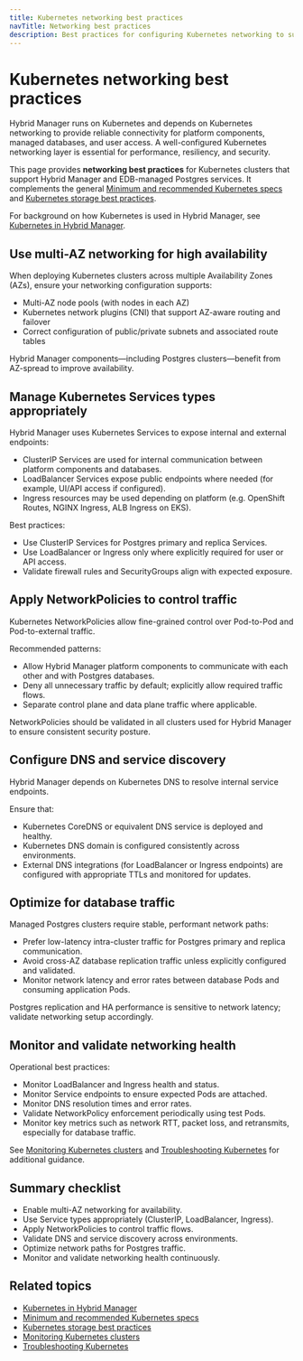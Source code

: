 ```yaml
---
title: Kubernetes networking best practices
navTitle: Networking best practices
description: Best practices for configuring Kubernetes networking to support Hybrid Manager and EDB-managed Postgres databases.
---
```


# Kubernetes networking best practices

Hybrid Manager runs on Kubernetes and depends on Kubernetes networking to provide reliable connectivity for platform components, managed databases, and user access.
A well-configured Kubernetes networking layer is essential for performance, resiliency, and security.

This page provides **networking best practices** for Kubernetes clusters that support Hybrid Manager and EDB-managed Postgres services. It complements the general [Minimum and recommended Kubernetes specs](/edb-postgres-ai/hybrid-manager/install/kubernetes/recommended/) and [Kubernetes storage best practices](storage-best-practices/).

For background on how Kubernetes is used in Hybrid Manager, see [Kubernetes in Hybrid Manager](/portal/kubernetes/learn/explained/k8s-in-hybrid-manager/).

## Use multi-AZ networking for high availability

When deploying Kubernetes clusters across multiple Availability Zones (AZs), ensure your networking configuration supports:

-   Multi-AZ node pools (with nodes in each AZ)
-   Kubernetes network plugins (CNI) that support AZ-aware routing and failover
-   Correct configuration of public/private subnets and associated route tables

Hybrid Manager components—including Postgres clusters—benefit from AZ-spread to improve availability.

## Manage Kubernetes Services types appropriately

Hybrid Manager uses Kubernetes Services to expose internal and external endpoints:

-   ClusterIP Services are used for internal communication between platform components and databases.
-   LoadBalancer Services expose public endpoints where needed (for example, UI/API access if configured).
-   Ingress resources may be used depending on platform (e.g. OpenShift Routes, NGINX Ingress, ALB Ingress on EKS).

Best practices:

-   Use ClusterIP Services for Postgres primary and replica Services.
-   Use LoadBalancer or Ingress only where explicitly required for user or API access.
-   Validate firewall rules and SecurityGroups align with expected exposure.

## Apply NetworkPolicies to control traffic

Kubernetes NetworkPolicies allow fine-grained control over Pod-to-Pod and Pod-to-external traffic.

Recommended patterns:

-   Allow Hybrid Manager platform components to communicate with each other and with Postgres databases.
-   Deny all unnecessary traffic by default; explicitly allow required traffic flows.
-   Separate control plane and data plane traffic where applicable.

NetworkPolicies should be validated in all clusters used for Hybrid Manager to ensure consistent security posture.

## Configure DNS and service discovery

Hybrid Manager depends on Kubernetes DNS to resolve internal service endpoints.

Ensure that:

-   Kubernetes CoreDNS or equivalent DNS service is deployed and healthy.
-   Kubernetes DNS domain is configured consistently across environments.
-   External DNS integrations (for LoadBalancer or Ingress endpoints) are configured with appropriate TTLs and monitored for updates.

## Optimize for database traffic

Managed Postgres clusters require stable, performant network paths:

-   Prefer low-latency intra-cluster traffic for Postgres primary and replica communication.
-   Avoid cross-AZ database replication traffic unless explicitly configured and validated.
-   Monitor network latency and error rates between database Pods and consuming application Pods.

Postgres replication and HA performance is sensitive to network latency; validate networking setup accordingly.

## Monitor and validate networking health

Operational best practices:

-   Monitor LoadBalancer and Ingress health and status.
-   Monitor Service endpoints to ensure expected Pods are attached.
-   Monitor DNS resolution times and error rates.
-   Validate NetworkPolicy enforcement periodically using test Pods.
-   Monitor key metrics such as network RTT, packet loss, and retransmits, especially for database traffic.

See [Monitoring Kubernetes clusters](../../how-to/monitor-kubernetes-cluster) and [Troubleshooting Kubernetes](../../how-to/troubleshooting-on-kubernetes) for additional guidance.

## Summary checklist

-   Enable multi-AZ networking for availability.
-   Use Service types appropriately (ClusterIP, LoadBalancer, Ingress).
-   Apply NetworkPolicies to control traffic flows.
-   Validate DNS and service discovery across environments.
-   Optimize network paths for Postgres traffic.
-   Monitor and validate networking health continuously.

## Related topics

-   [Kubernetes in Hybrid Manager](/portal/kubernetes/learn/explained/k8s-in-hybrid-manager/)
-   [Minimum and recommended Kubernetes specs](/edb-postgres-ai/hybrid-manager/install/kubernetes/recommended/)
-   [Kubernetes storage best practices](storage-best-practices/)
-   [Monitoring Kubernetes clusters](../../how-to/monitor-kubernetes-cluster)
-   [Troubleshooting Kubernetes](../../how-to/troubleshooting-on-kubernetes)
